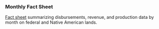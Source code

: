 ### Monthly Fact Sheet

[Fact sheet](/fact-sheet) summarizing disbursements, revenue, and production data by month on federal and Native American lands.